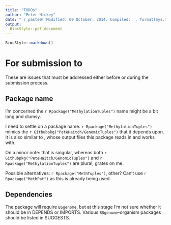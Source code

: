 ```yaml
---
title: "TODOs"
author: "Peter Hickey"
date: "`r paste0('Modified: 09 October, 2014. Compiled: ', format(Sys.time(), '%d %B, %Y'))`"
output:
  BiocStyle::pdf_document
---
```


<!--
%% \VignetteEngine{knitr::knitr}
-->

```r
BiocStyle::markdown()
```

# For submission to \Bioconductor{}

These are issues that must be addressed either before or during the 
\Bioconductor{} submission process.

## Package name

I'm concerned the `r Rpackage("MethylationTuples")` name might be a bit long 
and clumsy.

I need to settle on a package name. `r Rpackage("MethylationTuples")` mimics 
the `r Githubpkg("PeteHaitch/GenomicTuples")` that it depends upon. It is also 
similar to \software{methtuple}, whose output files this package reads in and 
works with.

On a minor note: that \software{methtuple} is singular, whereas both 
`r Githubpkg("PeteHaitch/GenomicTuples")` and `r Rpackage("MethylationTuples")` 
are plural, grates on me.

Possible alternatives:  `r Rpackage("MethTuples")`, other? Can't use 
`r Rpackage("MethPat")` as this is already being used.

## Dependencies

The package will require `BSgenome`, but at this stage I'm not sure whether it 
should be in DEPENDS or IMPORTS. Various `BSgenome`-organism packages should be 
listed in SUGGESTS.